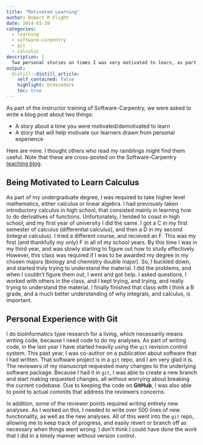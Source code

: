 ```yaml
---
title: "Motivated Learning"
author: Robert M Flight
date: 2014-01-28
categories:
  - learning
  - software-carpentry
  - git
  - calculus
description: |
  Two personal stories on times I was very motivated to learn, as part of my Software-Carpentry instructor training.
output: 
  distill::distill_article:
    self_contained: false
    highlight: breezedark
    toc: true
---
```


As part of the instructor training of Software-Carpentry, we were asked to write a blog post about two things:

* A story about a time you were motivated/demotivated to learn
* A story that will help motivate our learners drawn from personal experience

Here are mine. I thought others who read my ramblings might find them useful. Note that these are cross-posted on the Software-Carpentry [teaching blog](http://teaching.software-carpentry.org/2014/01/28/learning-calculus-and-why-one-should-learn-git/).

## Being Motivated to Learn Calculus

As part of my undergraduate degree, I was required to take higher level mathematics, either calculus or linear algebra. I had previously taken introductory calculus in high school, that consisted mainly in learning how to do derivatives of functions. Unfortunately, I tended to coast in high school, and my first year of university I did the same. I got a C in my first semester of calculus (differential calculus), and then a D in my second (integral calculus). I tried a different course, and recieved an F. This was my first (and thankfully my only) F in all of my school years. By this time I was in my third year, and was slowly starting to figure out how to study effectively. However, this class was required if I was to be awarded my degree in my chosen majors (biology and chemistry double major). So, I buckled down, and started truly trying to understand the material. I did the problems, and when I couldn't figure them out, I went and got help. I asked questions, I worked with others in the class, and I kept trying, and trying, and really trying to understand the material. I finally finished that class with I think a B grade, and a much better understanding of why integrals, and calculus, is important.

## Personal Experience with Git

I do bioinformatics type research for a living, which necessarily means writing code, because I need code to do my analyses. As part of writing code, in the last year I have started heavily using the `git` revision control system. This past year, I was co-author on a publication about software that I had written. That software project is in a `git` repo, and I am very glad it is. The reviewers of my manuscript requested many changes to the underlying software package. Because I had it in `git`, I was able to create a new branch and start making requested changes, all without worrying about breaking the current codebase. Due to keeping the code on **GitHub**, I was also able to point to actual commits that address the reviewers concerns. 

In addition, some of the reviewer points required writing entirely new analyses. As I worked on this, I needed to write over 500 lines of new functionality, as well as the new analyses. All of this went into the `git` repo, allowing me to keep track of progress, and easily revert or branch off as necessary when things went wrong. I don't think I could have done the work that I did in a timely manner without version control.
